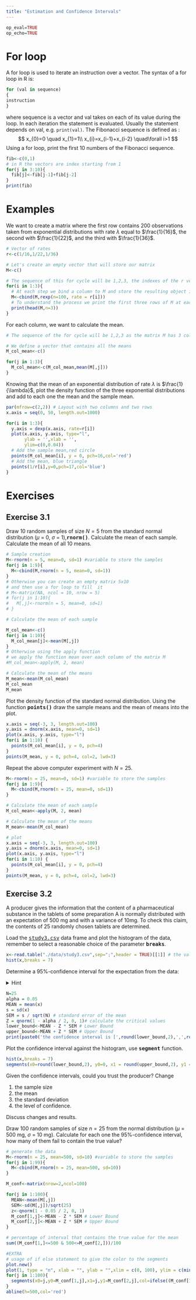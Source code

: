 ```yaml
---
title: "Estimation and Confidence Intervals"
---
```



```r
op_eval=TRUE
op_echo=TRUE
```

# For loop
A for loop is used to iterate an instruction over a vector. The syntax of a for 
loop in R is:
```r
for (val in sequence)
{
instruction
}
```

where sequence is a vector and val takes on each of its value during the loop. In each iteration the statement is evaluated. Usually the statement depends on val, e.g. `print(val)`. The Fibonacci sequence is defined as :
$$
x_{0}=0 \quad x_{1}=1\\
x_{i}=x_{i-1}+x_{i-2} \quad\forall i>1
$$
Using a for loop, print the first 10 numbers of the Fibonacci sequence.
<div class='fold s o'>
```r
fib<-c(0,1)
# in R the vectors are index starting from 1
for(j in 3:10){
  fib[j]<-fib[j-1]+fib[j-2]
}
print(fib)
```
</div>

# Examples

We want to create a matrix where the first row contains 200 observations taken from exponential distributions with rate $\lambda$ equal to $\frac{1}{16}$, the second with $\frac{1}{22}$, and the third with $\frac{1}{36}$.

<div class='fold s o'>
```r
# Vector of rates
r<-c(1/16,1/22,1/36)

# Let's create an empty vector that will store our matrix
M<-c()

# The sequence of this for cycle will be 1,2,3, the indexes of the r vector
for(i in 1:3){
  # At each step we bind a column to M and store the resulting object in M
  M<-cbind(M,rexp(n=100, rate = r[i]))
  # To understand the process we print the first three rows of M at each step
  print(head(M,n=3))
}
```
</div>

For each column, we want to calculate the mean. 

<div class='fold s o'>
```r
# The sequence of the for cycle will be 1,2,3 as the matrix M has 3 columns

# We define a vector that contains all the means 
M_col_mean<-c()

for(j in 1:3){
  M_col_mean<-c(M_col_mean,mean(M[,j]))
} 
```
</div>

Knowing that the mean of an exponential distribution of rate $\lambda$ is $\frac{1}{\lambda}$, plot the density function of the three exponential distributions and add to each one the mean and the sample mean.

<div class='fold s o'>
```r
par(mfrow=c(2,2)) # Layout with two columns and two rows
x.axis = seq(0, 50, length.out=1000)

for(i in 1:3){
  y.axis = dexp(x.axis, rate=r[i])
  plot(x.axis, y.axis, type="l",
       ylab = '',xlab = '',
       ylim=c(0,0.04))
  # Add the sample mean,red circle
  points(M_col_mean[i], y = 0, pch=16,col='red')
  # Add the mean, blue triangle
  points(1/r[i],y=0,pch=17,col='blue')
}

```
</div>
# Exercises

## Exercise 3.1

Draw 10 random samples of size $N = 5$ from the standard normal distribution ($\mu$ = 0, $\sigma$ = 1),**<tt>rnorm()</tt>**. Calculate the mean of each sample. Calculate the mean of all 10 means.

<div class='fold s o'>
```r

# Sample creation
M<-rnorm(n = 5, mean=0, sd=1) #variable to store the samples
for(j in 1:9){
  M<-cbind(M,rnorm(n = 5, mean=0, sd=1))
}
# Otherwise you can create an empty matrix 5x10 
# and then use a for loop to fill  it
# M<-matrix(NA, ncol = 10, nrow = 5)
# for(j in 1:10){
#   M[,j]<-rnorm(n = 5, mean=0, sd=1)
# }

# Calculate the mean of each sample

M_col_mean<-c()
for(j in 1:10){
  M_col_mean[j]<-mean(M[,j])
}
# Otherwise using the apply function
# we apply the function mean over each column of the matrix M
#M_col_mean<-apply(M, 2, mean)

# Calculate the mean of the means
M_mean<-mean(M_col_mean)
M_col_mean
M_mean
```
</div>

Plot the density function of the standard normal distribution. Using the function **<tt>points()</tt>** draw the sample means and the mean of means into the plot.

<div class='fold s o'>
```r
x.axis = seq(-3, 3, length.out=100)
y.axis = dnorm(x.axis, mean=0, sd=1)
plot(x.axis, y.axis, type="l")
for(i in 1:10) {
  points(M_col_mean[i], y = 0, pch=4)
}
points(M_mean, y = 0, pch=4, col=2, lwd=3)
```
</div>
Repeat the above computer experiment with $N = 25$. 
<div class='fold s o'>
```r
M<-rnorm(n = 25, mean=0, sd=1) #variable to store the samples
for(j in 1:9){
  M<-cbind(M,rnorm(n = 25, mean=0, sd=1))
}

# Calculate the mean of each sample
M_col_mean<-apply(M, 2, mean)

# Calculate the mean of the means
M_mean<-mean(M_col_mean)

# plot
x.axis = seq(-3, 3, length.out=100)
y.axis = dnorm(x.axis, mean=0, sd=1)
plot(x.axis, y.axis, type="l")
for(i in 1:10) {
  points(M_col_mean[i], y = 0, pch=4)
}
points(M_mean, y = 0, pch=4, col=2, lwd=3)
```
</div>


## Exercise 3.2
A producer gives the information that the content of a pharmaceutical substance in the tablets of some preparation A is normally distributed with an expectation of 500 mg and with a variance  of 10mg. To check this claim, the contents of 25 randomly chosen tablets are determined.

Load the <a href="./data/study3.csv" download><tt>study3.csv</tt></a> data frame and plot the histogram of the data, remember to select a reasonable choice of the parameter **<tt>breaks</tt>**.
<div class='fold s o'>
```r
x<-read.table("./data/study3.csv",sep=";",header = TRUE)[[1]] # the values are separated by ; in the csv file
hist(x,breaks = 7)
```
</div>

Determine a 95%-confidence interval for the expectation from the data:

<details><summary>Hint</summary>
<p>
Consider an i.i.d. sample of length  $n$ from $X\sim N(\mu,\sigma)$ then:
$$P\left(\bar{X}-z_{\alpha/2}\frac{\sigma}{\sqrt{n}}\leq \mu\leq \bar{X}+z_{\alpha/2}\frac{\sigma}{\sqrt{n}} \right)=1-\alpha\;,$$
where $z_{\alpha/2}$ is the $\alpha/2$ critical value of a $Z\sim N(0,1)$ distribution, namely $P(Z\geq z_{\alpha})=\alpha$.
</p>
</details>
<p></p>

<div class='fold s o'>
```r
N=25
alpha = 0.05
MEAN = mean(x)
s = sd(x)
SEM = s / sqrt(N) # standard error of the mean
Z = qnorm(1 - alpha / 2, 0, 1)# calculate the critical values
lower_bound<-MEAN - Z * SEM # Lower Bound
upper_bound<-MEAN + Z * SEM # Upper Bound
print(paste0('the confidence interval is [',round(lower_bound,2),',',round(upper_bound,2),']'))
```
</div>


Plot the confidence interval against the histogram, use **<tt>segment</tt>** function.

<div class='fold s o'>
```r
hist(x,breaks = 7)
segments(x0=round(lower_bound,2), y0=0, x1 = round(upper_bound,2), y1 = 0,col='red',lwd=5)
```
</div>

Given the confidence intervals, could you trust the producer? Change 

1. the sample size 
2. the mean
3. the standard deviation
4. the level of confidence. 

Discuss changes and results.

Draw 100 random samples of size $n = 25$ from the normal distribution ($\mu$ = 500 mg, $\sigma$ = 10 mg). Calculate
for each one the  95%-confidence interval, how many of them fail to contain the true value?

<div class='fold s o'>
```r
# generate the data
M<-rnorm(n = 25, mean=500, sd=10) #variable to store the samples
for(j in 1:99){
  M<-cbind(M,rnorm(n = 25, mean=500, sd=10))
}

M_conf<-matrix(nrow=2,ncol=100)

for(j in 1:100){
  MEAN<-mean(M[,j])
  SEM<-sd(M[,j])/sqrt(25)
  z<-qnorm(1 - 0.05 / 2, 0, 1)
  M_conf[1,j]<-MEAN - Z * SEM # Lower Bound
  M_conf[2,j]<-MEAN + Z * SEM # Upper Bound
}

# percentage of interval that contains the true value for the mean
sum((M_conf[1,]<=500 & 500<=M_conf[2,]))/100

#EXTRA
# usage of if else statement to give the color to the segments
plot.new()
plot(1, type = "n", xlab = "", ylab = "",xlim = c(0, 100), ylim = c(min(M_conf[1,j])-10, max(M_conf[2,j])+10))
for(j in 1:100){
  segments(x0=j,y0=M_conf[1,j],x1=j,y1=M_conf[2,j],col=ifelse((M_conf[1,j]<=500 & 500<=M_conf[2,j]),'black','red'))
}
abline(h=500,col='red')

```
</div>





